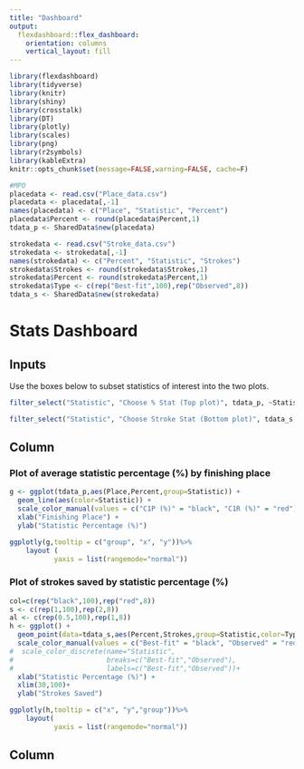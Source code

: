```yaml
---
title: "Dashboard"
output: 
  flexdashboard::flex_dashboard:
    orientation: columns
    vertical_layout: fill
---
```


```r
library(flexdashboard)
library(tidyverse)
library(knitr)
library(shiny)
library(crosstalk)
library(DT)
library(plotly)
library(scales)
library(png)
library(r2symbols)
library(kableExtra)
knitr::opts_chunk$set(message=FALSE,warning=FALSE, cache=F)

#MPO
placedata <- read.csv("Place_data.csv")
placedata <- placedata[,-1]
names(placedata) <- c("Place", "Statistic", "Percent")
placedata$Percent <- round(placedata$Percent,1)
tdata_p <- SharedData$new(placedata)

strokedata <- read.csv("Stroke_data.csv")
strokedata <- strokedata[,-1]
names(strokedata) <- c("Percent", "Statistic", "Strokes")
strokedata$Strokes <- round(strokedata$Strokes,1)
strokedata$Percent <- round(strokedata$Percent,1)
strokedata$Type <- c(rep("Best-fit",100),rep("Observed",8))
tdata_s <- SharedData$new(strokedata)
```


Stats Dashboard
======================================================================= 

Inputs {.sidebar}
-----------------------------------------------------------------------

Use the boxes below to subset statistics of interest into the two plots.

```r
filter_select("Statistic", "Choose % Stat (Top plot)", tdata_p, ~Statistic)
```

```r
filter_select("Statistic", "Choose Stroke Stat (Bottom plot)", tdata_s, ~Statistic)
```

Column {data-width=600}
-----------------------------------------------------------------------

### Plot of average statistic percentage (%) by finishing place

```r
g <- ggplot(tdata_p,aes(Place,Percent,group=Statistic)) + 
  geom_line(aes(color=Statistic)) +
  scale_color_manual(values = c("C1P (%)" = "black", "C1R (%)" = "red"))+
  xlab("Finishing Place") +
  ylab("Statistic Percentage (%)")

ggplotly(g,tooltip = c("group", "x", "y"))%>%
    layout (
           yaxis = list(rangemode="normal"))
```

### Plot of strokes saved by statistic percentage (%)

```r
col=c(rep("black",100),rep("red",8))
s <- c(rep(1,100),rep(2,8)) 
al <- c(rep(0.5,100),rep(1,8))
h <- ggplot() + 
  geom_point(data=tdata_s,aes(Percent,Strokes,group=Statistic,color=Type),size=s,alpha=al) +
  scale_color_manual(values = c("Best-fit" = "black", "Observed" = "red"))+
#  scale_color_discrete(name="Statistic",
#                       breaks=c("Best-fit","Observed"),
#                       labels=c("Best-fit","Observed"))+
  xlab("Statistic Percentage (%)") +
  xlim(30,100)+
  ylab("Strokes Saved")

ggplotly(h,tooltip = c("x", "y","group"))%>%
    layout(
           yaxis = list(rangemode="normal"))
```

Column {data-width=400}
-----------------------------------------------------------------------